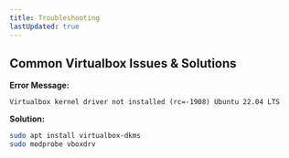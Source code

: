```yaml
---
title: Troubleshooting
lastUpdated: true
---
```


## Common Virtualbox Issues & Solutions

**Error Message:**

```
Virtualbox kernel driver not installed (rc=-1908) Ubuntu 22.04 LTS
```

**Solution:**

```sh
sudo apt install virtualbox-dkms
sudo modprobe vboxdrv
```